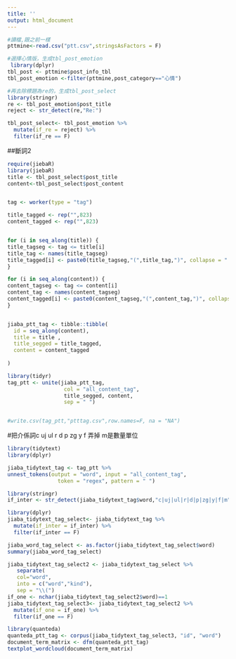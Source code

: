 ```yaml
---
title: ''
output: html_document
---
```


```r
#讀檔,跟之前一樣
pttmine<-read.csv("ptt.csv",stringsAsFactors = F)

#選擇心情版，生成tbl_post_emotion   
 library(dplyr)
tbl_post <- pttmine$post_info_tbl
tbl_post_emotion <-filter(pttmine,post_category=="心情")

#再去除標題為re的，生成tbl_post_select
library(stringr)
re <- tbl_post_emotion$post_title
reject <- str_detect(re,"Re:")

tbl_post_select<- tbl_post_emotion %>%
  mutate(if_re = reject) %>%
  filter(if_re == F)

```



##斷詞2
```r
require(jiebaR)
library(jiebaR)
title <- tbl_post_select$post_title
content<-tbl_post_select$post_content


tag <- worker(type = "tag") 

title_tagged <- rep("",823)
content_tagged <- rep("",823)


for (i in seq_along(title)) {
title_tagseg <- tag <= title[i]
title_tag <- names(title_tagseg)
title_tagged[i] <- paste0(title_tagseg,"(",title_tag,")", collapse = " ") 
}

for (i in seq_along(content)) {
content_tagseg <- tag <= content[i]
content_tag <- names(content_tagseg)
content_tagged[i] <- paste0(content_tagseg,"(",content_tag,")", collapse = " ") 
}


jiaba_ptt_tag <- tibble::tibble(
  id = seq_along(content),  
  title = title ,
  title_segged = title_tagged,
  content = content_tagged
  
)

library(tidyr)
tag_ptt <- unite(jiaba_ptt_tag,
                  col = "all_content_tag", 
                  title_segged, content, 
                  sep = " ") 


#write.csv(tag_ptt,"ptttag.csv",row.names=F, na = "NA")


```


#把介係詞c uj ul r d p zg y f 弄掉 m是數量單位
```r
library(tidytext)
library(dplyr)  

jiaba_tidytext_tag <- tag_ptt %>%
unnest_tokens(output = "word", input = "all_content_tag",  
                token = "regex", pattern = " ")   

library(stringr)
if_inter <- str_detect(jiaba_tidytext_tag$word,"c|uj|ul|r|d|p|zg|y|f|m")

library(dplyr)
jiaba_tidytext_tag_select<- jiaba_tidytext_tag %>%
  mutate(if_inter = if_inter) %>%
  filter(if_inter == F) 

jiaba_word_tag_select <- as.factor(jiaba_tidytext_tag_select$word)
summary(jiaba_word_tag_select)

jiaba_tidytext_tag_select2 <- jiaba_tidytext_tag_select %>% 
   separate(
   col="word",
   into = c("word","kind"),
   sep = "\\(")
if_one <- nchar(jiaba_tidytext_tag_select2$word)==1
jiaba_tidytext_tag_select3<- jiaba_tidytext_tag_select2 %>%
  mutate(if_one = if_one) %>%
  filter(if_one == F) 

library(quanteda)
quanteda_ptt_tag <- corpus(jiaba_tidytext_tag_select3, "id", "word")
document_term_matrix <- dfm(quanteda_ptt_tag)
textplot_wordcloud(document_term_matrix)

```

